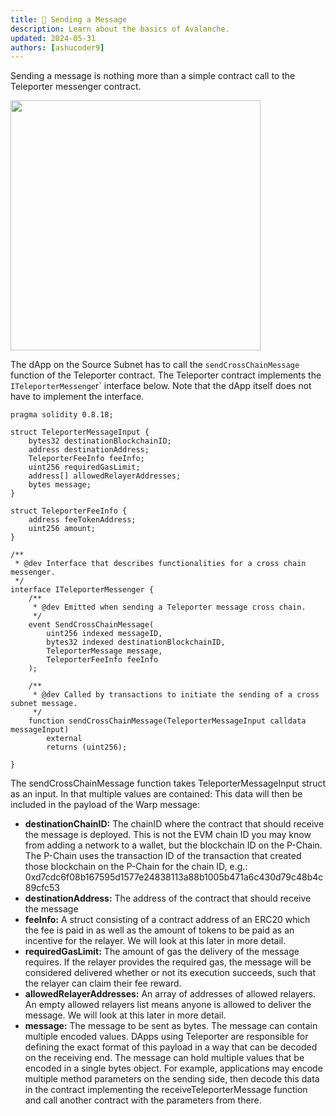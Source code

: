 ```yaml
---
title: 📕 Sending a Message
description: Learn about the basics of Avalanche.
updated: 2024-05-31
authors: [ashucoder9]
---
```


Sending a message is nothing more than a simple contract call to the Teleporter messenger contract.

<img src="/academy/common-images/teleporter/teleporter-source.png" width="400" class="mx-auto"/>

The dApp on the Source Subnet has to call the `sendCrossChainMessage` function of the Teleporter contract. The Teleporter contract implements the `ITeleporterMessenge`r` interface below. Note that the dApp itself does not have to implement the interface.

```solidity title="/lib/teleporter/contracts/src/Teleporter/ITeleporterMessenger.sol"
pragma solidity 0.8.18;

struct TeleporterMessageInput {
    bytes32 destinationBlockchainID;
    address destinationAddress;
    TeleporterFeeInfo feeInfo;
    uint256 requiredGasLimit;
    address[] allowedRelayerAddresses;
    bytes message;
}

struct TeleporterFeeInfo {
    address feeTokenAddress;
    uint256 amount;
}

/**
 * @dev Interface that describes functionalities for a cross chain messenger.
 */
interface ITeleporterMessenger {
    /**
     * @dev Emitted when sending a Teleporter message cross chain.
     */
 	event SendCrossChainMessage(
        uint256 indexed messageID,
        bytes32 indexed destinationBlockchainID,
        TeleporterMessage message,
        TeleporterFeeInfo feeInfo
    );

    /**
     * @dev Called by transactions to initiate the sending of a cross subnet message.
     */
	function sendCrossChainMessage(TeleporterMessageInput calldata messageInput)
        external
        returns (uint256);

}
```

The sendCrossChainMessage function takes TeleporterMessageInput struct as an input. In that multiple values are contained: This data will then be included in the payload of the Warp message:

- **destinationChainID:** The chainID where the contract that should receive the message is deployed. This is not the EVM chain ID you may know from adding a network to a wallet, but the blockchain ID on the P-Chain. The P-Chain uses the transaction ID of the transaction that created those blockchain on the P-Chain for the chain ID, e.g.: 0xd7cdc6f08b167595d1577e24838113a88b1005b471a6c430d79c48b4c89cfc53
- **destinationAddress:** The address of the contract that should receive the message
- **feeInfo:** A struct consisting of a contract address of an ERC20 which the fee is paid in as well as the amount of tokens to be paid as an incentive for the relayer. We will look at this later in more detail.
- **requiredGasLimit:** The amount of gas the delivery of the message requires. If the relayer provides the required gas, the message will be considered delivered whether or not its execution succeeds, such that the relayer can claim their fee reward.
- **allowedRelayerAddresses:** An array of addresses of allowed relayers. An empty allowed relayers list means anyone is allowed to deliver the message. We will look at this later in more detail.
- **message:** The message to be sent as bytes. The message can contain multiple encoded values. DApps using Teleporter are responsible for defining the exact format of this payload in a way that can be decoded on the receiving end. The message can hold multiple values that be encoded in a single bytes object. For example, applications may encode multiple method parameters on the sending side, then decode this data in the contract implementing the receiveTeleporterMessage function and call another contract with the parameters from there.

